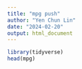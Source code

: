 ---
title: "mpg push"
author: "Yen Chun Lin"
date: "2024-02-20"
output: html_document
---

```{r}
library(tidyverse)
head(mpg)
```

